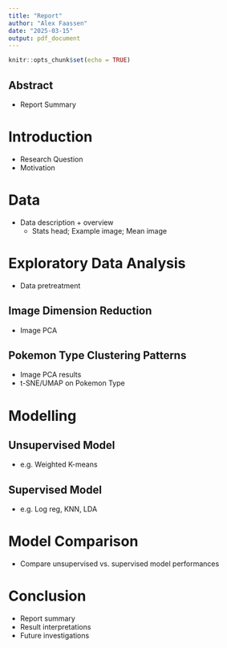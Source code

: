 ```yaml
---
title: "Report"
author: "Alex Faassen"
date: "2025-03-15"
output: pdf_document
---
```


```r
knitr::opts_chunk$set(echo = TRUE)
```

## Abstract

- Report Summary

# Introduction

- Research Question
- Motivation

# Data

- Data description + overview
  - Stats head; Example image; Mean image

# Exploratory Data Analysis

- Data pretreatment

## Image Dimension Reduction

- Image PCA

## Pokemon Type Clustering Patterns

- Image PCA results
- t-SNE/UMAP on Pokemon Type

# Modelling

## Unsupervised Model

- e.g. Weighted K-means

## Supervised Model

- e.g. Log reg, KNN, LDA

# Model Comparison

- Compare unsupervised vs. supervised model performances

# Conclusion

- Report summary
- Result interpretations
- Future investigations

